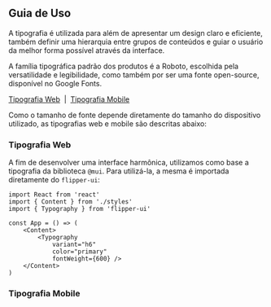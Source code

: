 
<Meta title="Estilos/Tipografia/Guia de Uso" />

## Guia de Uso

A tipografia é utilizada para além de apresentar um design claro e eficiente, também definir uma hierarquia entre grupos de conteúdos e guiar o usuário da melhor forma possível através da interface.

A família tipográfica padrão dos produtos é a Roboto, escolhida pela versatilidade e legibilidade, como também por ser uma fonte open-source, disponível no Google Fonts. 

[Tipografia Web](#tipografia-web)
&nbsp;|&nbsp;
[Tipografia Mobile](#tipografia-mobile)

Como o tamanho de fonte depende diretamente do tamanho do dispositivo utilizado, as tipografias web e mobile são descritas abaixo:

### Tipografia Web

A fim de desenvolver uma interface harmônica, utilizamos como base a tipografia da biblioteca `@mui`.
Para utilizá-la, a mesma é importada diretamente do `flipper-ui`:

```tsx
import React from 'react'
import { Content } from './styles'
import { Typography } from 'flipper-ui'

const App = () => (
    <Content>
        <Typography
            variant="h6"
            color="primary"
            fontWeight={600} />
    </Content>
)
```

### Tipografia Mobile

